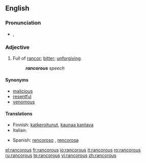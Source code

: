 ==English==

===Pronunciation===
* {{a|UK}} {{IPA|/ɹæŋ.kə(ɹ).əs/}}, {{SAMPA|/r{n.k@(r).@s/}}

===Adjective===
{{en-adj}}

# Full of [[rancor]]; [[bitter]]; [[unforgiving]].
#: '''''rancorous''' speech''

====Synonyms====
* [[malicious]]
* [[resentful]]
* [[venomous]]

====Translations====
{{trans-top|full of rancor}}
* Finnish: [[katkeroitunut]], [[kaunaa kantava]]
* Italian: {{t-|it|rancoroso}}
{{trans-mid}}
* Spanish: [[rencoroso]] {{m}}, [[rencorosa]] {{f}}
{{trans-bottom}}

[[el:rancorous]]
[[fr:rancorous]]
[[io:rancorous]]
[[it:rancorous]]
[[ro:rancorous]]
[[ru:rancorous]]
[[te:rancorous]]
[[vi:rancorous]]
[[zh:rancorous]]